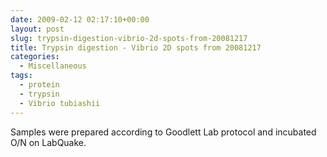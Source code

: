 ```yaml
---
date: 2009-02-12 02:17:10+00:00
layout: post
slug: trypsin-digestion-vibrio-2d-spots-from-20081217
title: Trypsin digestion - Vibrio 2D spots from 20081217
categories:
  - Miscellaneous
tags:
  - protein
  - trypsin
  - Vibrio tubiashii
---
```


Samples were prepared according to Goodlett Lab protocol and incubated O/N on LabQuake.
